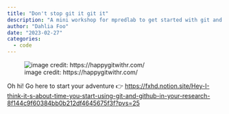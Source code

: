 ```yaml
---
title: "Don't stop git it git it"
description: "A mini workshop for mpredlab to get started with git and github and copilot!"
author: "Dahlia Foo"
date: "2023-02-27"
categories:
  - code
---
```


![image credit: https://happygitwithr.com/](watch-me-diff-watch-me-rebase-smaller.png){fig-alt="blog post featured image"}

Oh hi! Go here to start your adventure 👉 <https://fxhd.notion.site/Hey-I-think-it-s-about-time-you-start-using-git-and-github-in-your-research-8f144c9f60384bb0b212df4645675f3f?pvs=25>
